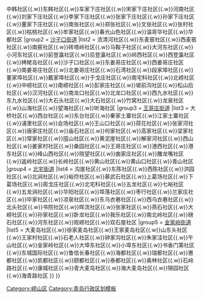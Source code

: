 {{Navbox
|name = 青岛市崂山区行政区划
|title = '''[[崂山区]]行政区划'''
|above = 行政隶属：{{PRC}}[[青岛市]] · 区政府驻地：[[金家岭街道]]
|state = {{{state<includeonly>|collapsed</includeonly>}}}
|group1 = [[街道 (行政区划)|街道]]
|list1 = 
{{Navbox subgroup
|group1 = [[中韩街道]]
|list1 = 西韩社区{{.w}}北村社区{{.w}}中韩社区{{.w}}东韩社区{{.w}}车家下庄社区{{.w}}宋家下庄社区{{.w}}河南社区{{.w}}刘家下庄社区{{.w}}李家下庄社区{{.w}}张家下庄社区{{.w}}孙家下庄社区{{.w}}董家下庄社区{{.w}}南张社区{{.w}}郑张社区{{.w}}文张社区{{.w}}张村社区{{.w}}枯桃社区{{.w}}牟家社区{{.w}}春光山色社区{{.w}}温哥华社区{{.w}}华都社区
|group2 = [[沙子口街道]]
|list2 = 流清河社区{{.w}}东麦窑社区{{.w}}西麦窑社区{{.w}}南窑社区{{.w}}砖塔岭社区{{.w}}马鞍子社区{{.w}}大河东社区{{.w}}小河东社区{{.w}}前登瀛社区{{.w}}后登瀛社区{{.w}}岭西社区{{.w}}西登瀛社区{{.w}}栲栳岛社区{{.w}}沙子口社区{{.w}}东姜哥庄社区{{.w}}西姜哥庄社区{{.w}}南姜哥庄社区{{.w}}北姜哥庄社区{{.w}}石湾社区{{.w}}段家埠社区{{.w}}董家埠社区{{.w}}戴家埠社区{{.w}}于戈庄社区{{.w}}南宅科社区{{.w}}北崂社区{{.w}}中崂社区{{.w}}南崂社区{{.w}}彭家庄社区{{.w}}坡前沟社区{{.w}}松山后社区{{.w}}汉河社区{{.w}}南龙口社区{{.w}}北龙口社区{{.w}}西九水社区{{.w}}东九水社区{{.w}}大石头社区{{.w}}大石社区{{.w}}竹窝社区{{.w}}龙泉社区{{.w}}山海社区{{.w}}望海社区{{.w}}听海社区
|group3 = [[王哥庄街道]]
|list3 = 大桥社区{{.w}}西台社区{{.w}}东台社区{{.w}}秦家土寨社区{{.w}}江家土寨社区{{.w}}浦里社区{{.w}}会场社区{{.w}}王山口社区{{.w}}荷花社区{{.w}}张家河社区{{.w}}唐家庄社区{{.w}}庙石社区{{.w}}何家社区{{.w}}高家社区{{.w}}梁家社区{{.w}}常家社区{{.w}}囤山社区{{.w}}黄泥崖社区{{.w}}解家河社区{{.w}}西山社区{{.w}}姜家村社区{{.w}}桑园社区{{.w}}王哥庄社区{{.w}}港西社区{{.w}}港东社区{{.w}}峰山西社区{{.w}}晓望社区{{.w}}曲家庄社区{{.w}}雕龙嘴社区{{.w}}返岭社区{{.w}}长岭社区{{.w}}黄山社区{{.w}}黄山口社区{{.w}}青山社区
|group4 = [[北宅街道]]
|list4 = 沟崖社区{{.w}}东陈社区{{.w}}西陈社区{{.w}}洪园社区{{.w}}北涧社区{{.w}}峪夼社区{{.w}}慕武石社区{{.w}}上葛场社区{{.w}}下葛场社区{{.w}}周戈庄社区{{.w}}北宅科社区{{.w}}五龙社区{{.w}}七峪社区{{.w}}五龙涧社区{{.w}}华阳社区{{.w}}埠落社区{{.w}}枣行社区{{.w}}兰家庄社区{{.w}}毕家社区{{.w}}凉泉社区{{.w}}东乌衣巷社区{{.w}}西乌衣巷社区{{.w}}北头社区{{.w}}书院社区{{.w}}晖流社区{{.w}}张家社区{{.w}}燕石社区{{.w}}大崂社区{{.w}}孙家社区{{.w}}卧龙社区{{.w}}我乐社区{{.w}}南北岭社区{{.w}}磅石社区{{.w}}河东社区{{.w}}观崂社区{{.w}}双石屋社区
|group5 = [[金家岭街道]]
|list5 = 大麦岛社区{{.w}}徐家麦岛社区{{.w}}王家麦岛社区{{.w}}山东头社区{{.w}}王家村社区{{.w}}石老人社区{{.w}}钟家沟社区{{.w}}朱家洼社区{{.w}}午山社区{{.w}}金家岭社区{{.w}}大埠东社区{{.w}}小埠东社区{{.w}}书香门第社区{{.w}}东城国际社区{{.w}}鲁信长春社区{{.w}}海都社区{{.w}}瑞都社区{{.w}}惠都社区{{.w}}凯都社区{{.w}}颐都社区{{.w}}泰都社区{{.w}}奥林社区{{.w}}石岭路社区{{.w}}康城社区{{.w}}青大麦岛社区{{.w}}海大麦岛社区{{.w}}锦园社区{{.w}}海青路社区
}}
}}<noinclude>
[[Category:崂山区]]
[[Category:青岛行政区划模板]]
</noinclude>